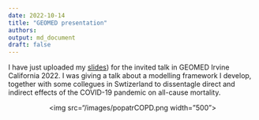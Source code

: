 ```yaml
---
date: 2022-10-14
title: "GEOMED presentation"
authors: 
output: md_document
draft: false
---
```


I have just uploaded my [slides](/slides/geomed_covid.pdf)) for the invited talk in GEOMED Irvine California 2022. I was giving a talk about a modelling framework I develop, together with some collegues in Swtizerland to dissentagle direct and indirect effects of the COVID-19 pandemic on all-cause mortality. 


<p align="center">
  <img src="/images/popatrCOPD.png width="500">
</p>
